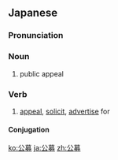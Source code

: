 ==Japanese==
{{ja-kanjitab|こう|ぼ|yomi=on}}

===Pronunciation===
{{ja-pron|こうぼ|y=on}}

===Noun===
{{ja-noun|こうぼ}}

# public appeal

===Verb===
{{ja-verb-suru|tr=trans|こうぼ}}

# [[appeal]], [[solicit]], [[advertise]] for

====Conjugation====
{{ja-suru|こうぼ}}

[[ko:公募]]
[[ja:公募]]
[[zh:公募]]